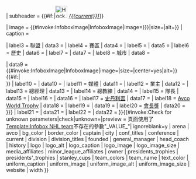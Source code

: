 <includeonly>{{infobox
| bodystyle = font-size: 90%; width:{{{width|300px}}}

| abovestyle = color:{{{text_color}}}; background-color:{{{bg_color}}}; border-color: {{{border_color}}} 3px solid;
| above = {{{team_name|{{PAGENAME}}}}}

| subheader = {{#if:{{{current|}}}|[[File:Hockey current event.svg|33px|alt=|link=]] ''[[{{{current}}}]]''}}

| image = {{#invoke:InfoboxImage|InfoboxImage|image={{{logo|{{{logo_image|}}}}}}|size={{{logo_image_size|220px}}}|alt={{{logo_alt|}}}}}
| caption = {{{logo_caption|}}}

| label3 = 聯盟
| data3 = {{{conference|}}}
| label4 = 賽區
| data4 = {{{division|}}}
| label5 = {{nowrap|成立年份}}
| data5 = {{{founded|}}}
| label6 = 歷史
| data6 = {{{history|}}}
| label7 = {{nowrap|主場場館}}
| data7 = {{{arena|}}}
| label8 = 城市
| data8 = {{{city|}}}

| data9 =  {{#invoke:InfoboxImage|InfoboxImage|image={{{uniform_image|}}}|size={{{uniform_image_size|220px}}}|center=yes|alt={{{uniform_image_alt|}}}}}{{#if:{{{uniform_caption|}}}|<br>{{{uniform_caption|}}} }}
| label10 = {{nowrap|球衣顏色}}
| data10 = {{{team_colors|}}}
| label11 = 媒體
| data11 = {{{media_affiliates|}}}
| label12 = 業主
| data12 = {{{owner|}}}
| label13 = 總經理
| data13 = {{{general_manager|}}}
| label14 = 總教練
| data14 = {{{head_coach|}}}
| label15 = 隊長
| data15 = {{{captain|}}}
| label16 = {{nowrap|小聯盟隊伍}}
| data16 = {{{minor_league_affiliates|}}}
| label17 = [[史丹利盃]]
| data17 = {{{stanley_cups|}}}
| label18 = [[Avco World Trophy]]
| data18 = {{{avco|}}}
| label19 = {{nowrap|聯會冠軍}}
| data19 = {{{conf_titles|}}}
| label20 = [[會長獎 (NHL)|會長獎]]
| data20 = {{{presidents'_trophies|{{{presidents_trophies|}}}}}}
| label21 = {{nowrap|賽區冠軍}}
| data21 = {{{division_titles|}}}
| label22 = {{nowrap|官方網站}}
| data22 = {{{website|}}}
}}{{#invoke:Check for unknown parameters|check|unknown={{main other|[[Category:使用未知Infobox NHL team参数的页面]]}}|preview = 頁面使用了[[Template:Infobox NHL team]]不存在的參數"_VALUE_"| ignoreblank=y | arena | avco | bg_color | border_color | captain | city | conf_titles | conference | current | division | division_titles | founded | general_manager | head_coach | history | logo | logo_alt | logo_caption | logo_image | logo_image_size | media_affiliates | minor_league_affiliates | owner | presidents_trophies | presidents'_trophies | stanley_cups | team_colors | team_name | text_color | uniform_caption | uniform_image | uniform_image_alt | uniform_image_size | website | width }}</includeonly><noinclude>{{documentation}}</noinclude>